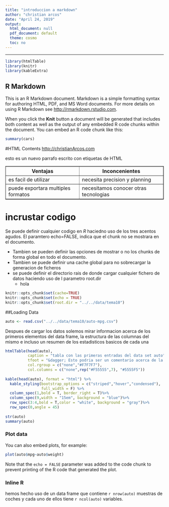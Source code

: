 ```yaml
---
title: "introduccion a markdown"
author: "christian arcos"
date: "April 24, 2019"
output:
  html_document: null
  pdf_document: default
  theme: cosmo
  toc: no
---
```

***
```r
library(htmlTable)
library(knitr)
library(kableExtra)
```



## R Markdown


This is an R Markdown document. Markdown is a simple formatting syntax for authoring HTML, PDF, and MS Word documents. For more details on using R Markdown see <http://rmarkdown.rstudio.com>.

When you click the **Knit** button a document will be generated that includes both content as well as the output of any embedded R code chunks within the document. You can embed an R code chunk like this:

```r
summary(cars)
```

#HTML Contents
<http://christianArcos.com>

<p> esto es un nuevo parrafo escrito con etiquetas de HTML</p>

<table border=1>
<th>Ventajas</th>
<th>Inconcenientes</th>
<tr>
<td>es facil de utilizar</td>
<td>necesita precision y planning</td>
</tr>
<tr>
<td>puede exportara multiples formatos</td>
<td>necesitamos conocer otras tecnologias</td>
</tr>
</table>

# incrustar codigo
Se puede definir cualquier codigo en *R* haciedno uso de los tres acentos agudos. El paramtero echo=FALSE, indica que el chunk no se mostrara en el documento. 

* Tambien se pueden definir las opciones de mostrar o no los chunks de forma global en todo el documento. 
* Tambien se puede definir una cache global para no sobrecargar la generacion de ficheros
* se puede definir el directorio rais de donde cargar cualquier fichero de datos haciendo uso de l parametro root.dir
    + hola

```r
knitr::opts_chunk$set(cache=TRUE)
knitr::opts_chunk$set(echo = TRUE)
knitr::opts_chunk$set(root.dir = "../../data/tema10")
```

##Loading Data
```r
auto <- read.csv("../../data/tema10/auto-mpg.csv")

```

Despues de cargar los datos solemos mirar informacion acerca de los primeros elementos del data frame, la estructura de las columnas del mismo e incluso un resumen de los estadisticos basicos de cada una

```r
htmlTable(head(auto),
          caption = "tabla con las primeras entradas del data set auto",
          tfoot = "&dagger; Esto podria ser un comentario acerca de la tabla",
          col.rgroup = c("none","#F7F7F7"),
          col.columns = c("none",rep("#F55555",7), "#5555F5"))
                                     
kable(head(auto), format = "html") %>%
  kable_styling(bootstrap_options = c("striped","hover","condensed"),
                full_width = F) %>%
  column_spec(1,bold = T, border_right = T)%>%
  column_spec(9,width = "15em", background = "blue")%>%
  row_spec(3:4,bold = T,color = "white", background = "gray")%>%
  row_spec(0,angle = 45)
  
str(auto)
summary(auto)
```


### Plot data

You can also embed plots, for example:

```r
plot(auto$mpg~auto$weight)
```

Note that the `echo = FALSE` parameter was added to the code chunk to prevent printing of the R code that generated the plot.

### Inline R
hemos hecho uso de un data frame que contiene `r nrow(auto)` muestras de coches y cada uno de ellos tiene `r ncol(auto)` variables.
